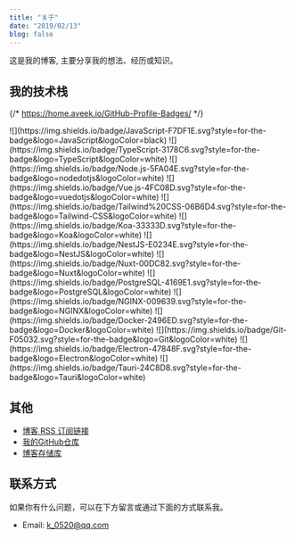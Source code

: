 ```yaml
---
title: "关于"
date: "2019/02/13"
blog: false
---
```


这是我的博客, 主要分享我的想法、经历或知识。

## 我的技术栈
{/* https://home.aveek.io/GitHub-Profile-Badges/ */}
<div class="flex gap-4 flex-wrap">![](https://img.shields.io/badge/JavaScript-F7DF1E.svg?style=for-the-badge&logo=JavaScript&logoColor=black)
![](https://img.shields.io/badge/TypeScript-3178C6.svg?style=for-the-badge&logo=TypeScript&logoColor=white)
![](https://img.shields.io/badge/Node.js-5FA04E.svg?style=for-the-badge&logo=nodedotjs&logoColor=white)
![](https://img.shields.io/badge/Vue.js-4FC08D.svg?style=for-the-badge&logo=vuedotjs&logoColor=white)
![](https://img.shields.io/badge/Tailwind%20CSS-06B6D4.svg?style=for-the-badge&logo=Tailwind-CSS&logoColor=white)
![](https://img.shields.io/badge/Koa-33333D.svg?style=for-the-badge&logo=Koa&logoColor=white)
![](https://img.shields.io/badge/NestJS-E0234E.svg?style=for-the-badge&logo=NestJS&logoColor=white)
![](https://img.shields.io/badge/Nuxt-00DC82.svg?style=for-the-badge&logo=Nuxt&logoColor=white)
![](https://img.shields.io/badge/PostgreSQL-4169E1.svg?style=for-the-badge&logo=PostgreSQL&logoColor=white)
![](https://img.shields.io/badge/NGINX-009639.svg?style=for-the-badge&logo=NGINX&logoColor=white)
![](https://img.shields.io/badge/Docker-2496ED.svg?style=for-the-badge&logo=Docker&logoColor=white)
![](https://img.shields.io/badge/Git-F05032.svg?style=for-the-badge&logo=Git&logoColor=white)
![](https://img.shields.io/badge/Electron-47848F.svg?style=for-the-badge&logo=Electron&logoColor=white)
![](https://img.shields.io/badge/Tauri-24C8D8.svg?style=for-the-badge&logo=Tauri&logoColor=white)</div>

## 其他

+ [博客 RSS 订阅链接](/rss.xml)
+ [我的GitHub仓库](https://github.com/ckvv)
+ [博客存储库](https://github.com/ckvv/ckvv.github.io)

## 联系方式

如果你有什么问题，可以在下方留言或通过下面的方式联系我。

+ Email: [k_0520@qq.com](mailto:k_0520@qq.com)
